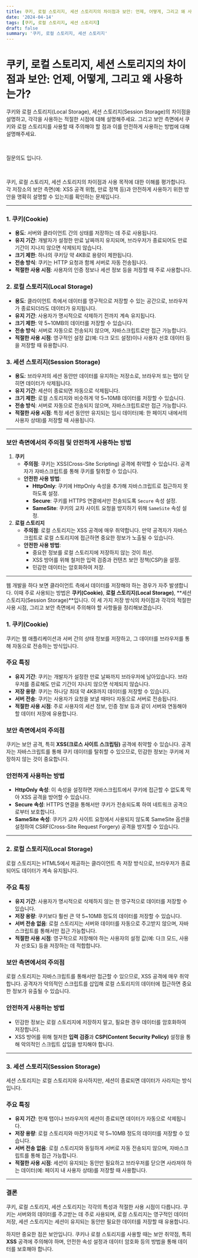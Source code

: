 ```yaml
---
title: 쿠키, 로컬 스토리지, 세션 스토리지의 차이점과 보안: 언제, 어떻게, 그리고 왜 사용하는가?
date: '2024-04-14'
tags: [쿠키, 로컬 스토리지, 세션 스토리지]
draft: false
summary: '쿠키, 로컬 스토리지, 세션 스토리지'
---
```


# 쿠키, 로컬 스토리지, 세션 스토리지의 차이점과 보안: 언제, 어떻게, 그리고 왜 사용하는가?

쿠키와 로컬 스토리지(Local Storage), 세션 스토리지(Session Storage)의 차이점을 설명하고, 각각을 사용하는 적절한 시점에 대해 설명해주세요. 그리고 보안 측면에서 쿠키와 로컬 스토리지를 사용할 때 주의해야 할 점과 이를 안전하게 사용하는 방법에 대해 설명해주세요.

​

질문의도 입니다.

​

쿠키, 로컬 스토리지, 세션 스토리지의 차이점과 사용 목적에 대한 이해를 평가합니다. 각 저장소의 보안 측면(예: XSS 공격 위험, 만료 정책 등)과 안전하게 사용하기 위한 방안을 명확히 설명할 수 있는지를 확인하는 문제입니다.

---

### 1. 쿠키(Cookie)

- **용도**: 서버와 클라이언트 간의 상태를 저장하는 데 주로 사용됩니다.
- **유지 기간**: 개발자가 설정한 만료 날짜까지 유지되며, 브라우저가 종료되어도 만료 기간이 지나지 않으면 삭제되지 않습니다.
- **크기 제한**: 하나의 쿠키당 약 4KB로 용량이 제한됩니다.
- **전송 방식**: 쿠키는 HTTP 요청과 함께 서버로 자동 전송됩니다.
- **적절한 사용 시점**: 사용자의 인증 정보나 세션 정보 등을 저장할 때 주로 사용합니다.

### 2. 로컬 스토리지(Local Storage)

- **용도**: 클라이언트 측에서 데이터를 영구적으로 저장할 수 있는 공간으로, 브라우저가 종료되더라도 데이터가 유지됩니다.
- **유지 기간**: 사용자가 명시적으로 삭제하기 전까지 계속 유지됩니다.
- **크기 제한**: 약 5~10MB의 데이터를 저장할 수 있습니다.
- **전송 방식**: 서버로 자동으로 전송되지 않으며, 자바스크립트로만 접근 가능합니다.
- **적절한 사용 시점**: 영구적인 설정 값(예: 다크 모드 설정)이나 사용자 선호 데이터 등을 저장할 때 유용합니다.

### 3. 세션 스토리지(Session Storage)

- **용도**: 브라우저의 세션 동안만 데이터를 유지하는 저장소로, 브라우저 또는 탭이 닫히면 데이터가 삭제됩니다.
- **유지 기간**: 세션이 종료되면 자동으로 삭제됩니다.
- **크기 제한**: 로컬 스토리지와 비슷하게 약 5~10MB 데이터를 저장할 수 있습니다.
- **전송 방식**: 서버로 자동으로 전송되지 않으며, 자바스크립트로만 접근 가능합니다.
- **적절한 사용 시점**: 특정 세션 동안만 유지되는 임시 데이터(예: 한 페이지 내에서의 사용자 상태)를 저장할 때 사용됩니다.

---

### 보안 측면에서의 주의점 및 안전하게 사용하는 방법

1. **쿠키**
   - **주의점**: 쿠키는 XSS(Cross-Site Scripting) 공격에 취약할 수 있습니다. 공격자가 자바스크립트를 통해 쿠키를 탈취할 수 있습니다.
   - **안전한 사용 방법**:
     - **HttpOnly**: 쿠키에 HttpOnly 속성을 추가해 자바스크립트로 접근하지 못하도록 설정.
     - **Secure**: 쿠키를 HTTPS 연결에서만 전송되도록 `Secure` 속성 설정.
     - **SameSite**: 쿠키의 교차 사이트 요청을 방지하기 위해 `SameSite` 속성 설정.
2. **로컬 스토리지**
   - **주의점**: 로컬 스토리지는 XSS 공격에 매우 취약합니다. 만약 공격자가 자바스크립트로 로컬 스토리지에 접근하면 중요한 정보가 노출될 수 있습니다.
   - **안전한 사용 방법**:
     - 중요한 정보를 로컬 스토리지에 저장하지 않는 것이 최선.
     - XSS 방어를 위해 철저한 입력 검증과 컨텐츠 보안 정책(CSP)을 설정.
     - 민감한 데이터는 암호화하여 저장.

---

웹 개발을 하다 보면 클라이언트 측에서 데이터를 저장해야 하는 경우가 자주 발생합니다. 이때 주로 사용되는 방법은 **쿠키(Cookie)**, **로컬 스토리지(Local Storage)**, **세션 스토리지(Session Storage)**입니다. 이 세 가지 저장 방식의 차이점과 각각의 적절한 사용 시점, 그리고 보안 측면에서 주의해야 할 사항들을 정리해보겠습니다.

### 1. 쿠키(Cookie)

쿠키는 웹 애플리케이션과 서버 간의 상태 정보를 저장하고, 그 데이터를 브라우저를 통해 자동으로 전송하는 방식입니다.

### 주요 특징

- **유지 기간**: 쿠키는 개발자가 설정한 만료 날짜까지 브라우저에 남아있습니다. 브라우저를 종료해도 만료 기간이 지나지 않으면 삭제되지 않습니다.
- **저장 용량**: 쿠키는 하나당 최대 약 4KB까지 데이터를 저장할 수 있습니다.
- **서버 전송**: 쿠키는 사용자가 요청을 보낼 때마다 자동으로 서버로 전송됩니다.
- **적절한 사용 시점**: 주로 사용자의 세션 정보, 인증 정보 등과 같이 서버와 연동해야 할 데이터 저장에 유용합니다.

### 보안 측면에서의 주의점

쿠키는 보안 공격, 특히 **XSS(크로스 사이트 스크립팅)** 공격에 취약할 수 있습니다. 공격자는 자바스크립트를 통해 쿠키 데이터를 탈취할 수 있으므로, 민감한 정보는 쿠키에 저장하지 않는 것이 중요합니다.

### 안전하게 사용하는 방법

- **HttpOnly 속성**: 이 속성을 설정하면 자바스크립트에서 쿠키에 접근할 수 없도록 막아 XSS 공격을 방어할 수 있습니다.
- **Secure 속성**: HTTPS 연결을 통해서만 쿠키가 전송되도록 하여 네트워크 공격으로부터 보호합니다.
- **SameSite 속성**: 쿠키가 교차 사이트 요청에서 사용되지 않도록 SameSite 옵션을 설정하여 CSRF(Cross-Site Request Forgery) 공격을 방지할 수 있습니다.

---

### 2. 로컬 스토리지(Local Storage)

로컬 스토리지는 HTML5에서 제공하는 클라이언트 측 저장 방식으로, 브라우저가 종료되어도 데이터가 계속 유지됩니다.

### 주요 특징

- **유지 기간**: 사용자가 명시적으로 삭제하지 않는 한 영구적으로 데이터를 저장할 수 있습니다.
- **저장 용량**: 쿠키보다 훨씬 큰 약 5~10MB 정도의 데이터를 저장할 수 있습니다.
- **서버 전송 없음**: 로컬 스토리지는 서버와 데이터를 자동으로 주고받지 않으며, 자바스크립트를 통해서만 접근 가능합니다.
- **적절한 사용 시점**: 영구적으로 저장해야 하는 사용자의 설정 값(예: 다크 모드, 사용자 선호도) 등을 저장하는 데 적합합니다.

### 보안 측면에서의 주의점

로컬 스토리지는 자바스크립트를 통해서만 접근할 수 있으므로, XSS 공격에 매우 취약합니다. 공격자가 악의적인 스크립트를 삽입해 로컬 스토리지의 데이터에 접근하면 중요한 정보가 유출될 수 있습니다.

### 안전하게 사용하는 방법

- 민감한 정보는 로컬 스토리지에 저장하지 말고, 필요한 경우 데이터를 암호화하여 저장합니다.
- XSS 방어를 위해 철저한 **입력 검증**과 **CSP(Content Security Policy)** 설정을 통해 악의적인 스크립트 삽입을 방지해야 합니다.

---

### 3. 세션 스토리지(Session Storage)

세션 스토리지는 로컬 스토리지와 유사하지만, 세션이 종료되면 데이터가 사라지는 방식입니다.

### 주요 특징

- **유지 기간**: 현재 탭이나 브라우저의 세션이 종료되면 데이터가 자동으로 삭제됩니다.
- **저장 용량**: 로컬 스토리지와 마찬가지로 약 5~10MB 정도의 데이터를 저장할 수 있습니다.
- **서버 전송 없음**: 로컬 스토리지와 동일하게 서버로 자동 전송되지 않으며, 자바스크립트를 통해 접근 가능합니다.
- **적절한 사용 시점**: 세션이 유지되는 동안만 필요하고 브라우저를 닫으면 사라져야 하는 데이터(예: 페이지 내 사용자 상태)를 저장할 때 사용합니다.

---

### 결론

쿠키, 로컬 스토리지, 세션 스토리지는 각각의 특성과 적절한 사용 시점이 다릅니다. 쿠키는 서버와의 데이터를 주고받는 데 주로 사용되며, 로컬 스토리지는 영구적인 데이터 저장, 세션 스토리지는 세션이 유지되는 동안만 필요한 데이터를 저장할 때 유용합니다.

하지만 중요한 점은 보안입니다. 쿠키나 로컬 스토리지를 사용할 때는 보안 취약점, 특히 **XSS** 공격에 주의해야 하며, 안전한 속성 설정과 데이터 암호화 등의 방법을 통해 데이터를 보호해야 합니다.
